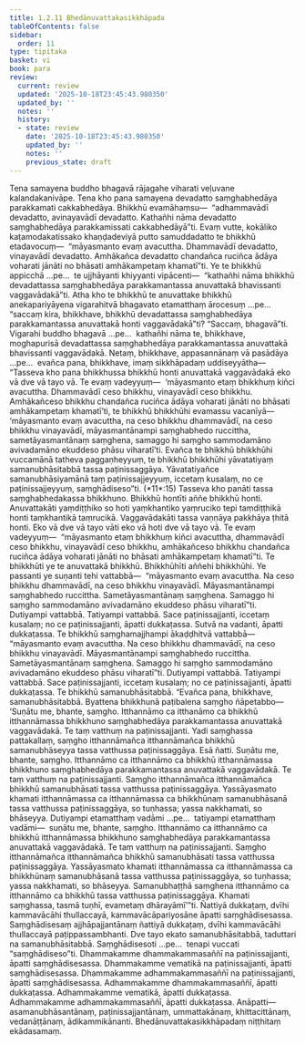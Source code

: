 ```yaml
---
title: 1.2.11 Bhedānuvattakasikkhāpada
tableOfContents: false
sidebar:
  order: 11
type: tipitaka
basket: vi
book: para
review:
  current: review
  updated: '2025-10-18T23:45:43.980350'
  updated_by: ''
  notes: ''
  history:
  - state: review
    date: '2025-10-18T23:45:43.980350'
    updated_by: ''
    notes: ''
    previous_state: draft
---
```



<DynamicBreadcrumb />


<ReviewStatus review={frontmatter.review} showDetails={true} />

<HypothesisAnnotation frontmatter={frontmatter} />

<Division number="417" book="para" e="ch" v="1" p="267">

<Paragraph number="1704" book="para">
Tena samayena buddho bhagavā rājagahe viharati veḷuvane kalandakanivāpe. Tena kho pana samayena devadatto saṃghabhedāya parakkamati cakkabhedāya. Bhikkhū evamāhaṃsu—  “adhammavādī devadatto, avinayavādī devadatto. Kathañhi nāma devadatto saṃghabhedāya parakkamissati cakkabhedāyā”ti. Evaṃ vutte, kokāliko kaṭamodakatissako khaṇḍadeviyā putto samuddadatto te bhikkhū etadavocuṃ—  “māyasmanto evaṃ avacuttha. Dhammavādī devadatto, vinayavādī devadatto. Amhākañca devadatto chandañca ruciñca ādāya voharati jānāti no bhāsati amhākampetaṃ khamatī”ti. Ye te bhikkhū appicchā …pe…  te ujjhāyanti khiyyanti vipācenti—  “kathañhi nāma bhikkhū devadattassa saṃghabhedāya parakkamantassa anuvattakā bhavissanti vaggavādakā”ti.
</Paragraph>

<Paragraph number="1705" book="para">
Atha kho te bhikkhū te anuvattake bhikkhū anekapariyāyena vigarahitvā bhagavato etamatthaṃ ārocesuṃ …pe…  “saccaṃ kira, bhikkhave, bhikkhū devadattassa saṃghabhedāya parakkamantassa anuvattakā honti vaggavādakā”ti? “Saccaṃ, bhagavā”ti. Vigarahi buddho bhagavā …pe…  kathañhi nāma te, bhikkhave, moghapurisā devadattassa saṃghabhedāya parakkamantassa anuvattakā bhavissanti vaggavādakā. Netaṃ, bhikkhave, appasannānaṃ vā pasādāya …pe…  evañca pana, bhikkhave, imaṃ sikkhāpadaṃ uddiseyyātha—
</Paragraph>

</Division>
<Division number="418" book="para" e="ch" v="1" p="268">

<Paragraph number="1706" book="para">
<Emphasis>“Tasseva kho pana bhikkhussa bhikkhū honti anuvattakā vaggavādakā eko vā dve vā tayo vā. Te evaṃ vadeyyuṃ—  ‘māyasmanto etaṃ bhikkhuṃ kiñci avacuttha. Dhammavādī ceso bhikkhu, vinayavādī ceso bhikkhu. Amhākañceso bhikkhu chandañca ruciñca ādāya voharati jānāti no bhāsati amhākampetaṃ khamatī’ti, te bhikkhū bhikkhūhi evamassu vacanīyā—  ‘māyasmanto evaṃ avacuttha, na ceso bhikkhu dhammavādī, na ceso bhikkhu vinayavādī, māyasmantānampi saṃghabhedo ruccittha, sametāyasmantānaṃ saṃghena, samaggo hi saṃgho sammodamāno avivadamāno ekuddeso phāsu viharatī’ti. Evañca te bhikkhū bhikkhūhi vuccamānā tatheva paggaṇheyyuṃ, te bhikkhū bhikkhūhi yāvatatiyaṃ samanubhāsitabbā tassa paṭinissaggāya. Yāvatatiyañce samanubhāsiyamānā taṃ paṭinissajjeyyuṃ, iccetaṃ kusalaṃ, no ce paṭinissajjeyyuṃ, saṃghādiseso”</Emphasis>ti. (*11*:<Emphasis>15</Emphasis>)
</Paragraph>

</Division>
<Division number="419" book="para" e="ch" v="1" p="268">

<Paragraph number="1707" book="para">
<Emphasis>Tasseva kho panā</Emphasis>ti tassa saṃghabhedakassa bhikkhuno.
</Paragraph>

<Paragraph number="1708" book="para">
<Emphasis>Bhikkhū hontī</Emphasis>ti aññe bhikkhū honti.
</Paragraph>

<Paragraph number="1709" book="para">
<Emphasis>Anuvattakā</Emphasis>ti yaṃdiṭṭhiko so hoti yaṃkhantiko yaṃruciko tepi taṃdiṭṭhikā honti taṃkhantikā taṃrucikā.
</Paragraph>

<Paragraph number="1710" book="para">
<Emphasis>Vaggavādakā</Emphasis>ti tassa vaṇṇāya pakkhāya ṭhitā honti.
</Paragraph>

<Paragraph number="1711" book="para">
<Emphasis>Eko vā dve vā tayo vā</Emphasis>ti eko vā hoti dve vā tayo vā. Te evaṃ vadeyyuṃ—  “māyasmanto etaṃ bhikkhuṃ kiñci avacuttha, dhammavādī ceso bhikkhu, vinayavādī ceso bhikkhu, amhākañceso bhikkhu chandañca ruciñca ādāya voharati jānāti no bhāsati amhākampetaṃ khamatī”ti.
</Paragraph>

<Paragraph number="1712" book="para">
<Emphasis>Te bhikkhū</Emphasis>ti ye te anuvattakā bhikkhū.
</Paragraph>

<Paragraph number="1713" book="para">
<Emphasis>Bhikkhūhī</Emphasis>ti aññehi bhikkhūhi.
</Paragraph>

<Paragraph number="1714" book="para">
Ye passanti ye suṇanti tehi vattabbā—  “māyasmanto evaṃ avacuttha. Na ceso bhikkhu dhammavādī, na ceso bhikkhu vinayavādī. Māyasmantānampi saṃghabhedo ruccittha. Sametāyasmantānaṃ saṃghena. Samaggo hi saṃgho sammodamāno avivadamāno ekuddeso phāsu viharatī”ti. Dutiyampi vattabbā. Tatiyampi vattabbā. Sace paṭinissajjanti, iccetaṃ kusalaṃ; no ce paṭinissajjanti, āpatti dukkaṭassa. Sutvā na vadanti, āpatti dukkaṭassa. Te bhikkhū saṃghamajjhampi ākaḍḍhitvā vattabbā—  “māyasmanto evaṃ avacuttha. Na ceso bhikkhu dhammavādī, na ceso bhikkhu vinayavādī. Māyasmantānampi saṃghabhedo ruccittha. Sametāyasmantānaṃ saṃghena. Samaggo hi saṃgho sammodamāno avivadamāno ekuddeso phāsu viharatī”ti. Dutiyampi vattabbā. Tatiyampi vattabbā. Sace paṭinissajjanti, iccetaṃ kusalaṃ; no ce paṭinissajjanti, āpatti dukkaṭassa. Te bhikkhū samanubhāsitabbā. “Evañca pana, bhikkhave, samanubhāsitabbā. Byattena bhikkhunā paṭibalena saṃgho ñāpetabbo—
</Paragraph>

</Division>
<Division number="420" book="para" e="ch" v="1" p="269">

<Paragraph number="1715" book="para">
‘Suṇātu me, bhante, saṃgho. Itthannāmo ca itthanāmo ca bhikkhū itthannāmassa bhikkhuno saṃghabhedāya parakkamantassa anuvattakā vaggavādakā. Te taṃ vatthuṃ na paṭinissajjanti. Yadi saṃghassa pattakallaṃ, saṃgho itthannāmañca itthannāmañca bhikkhū samanubhāseyya tassa vatthussa paṭinissaggāya. Esā ñatti.
</Paragraph>

<Paragraph number="1716" book="para">
Suṇātu me, bhante, saṃgho. Itthannāmo ca itthannāmo ca bhikkhū itthannāmassa bhikkhuno saṃghabhedāya parakkamantassa anuvattakā vaggavādakā. Te taṃ vatthuṃ na paṭinissajjanti. Saṃgho itthannāmañca itthannāmañca bhikkhū samanubhāsati tassa vatthussa paṭinissaggāya. Yassāyasmato khamati itthannāmassa ca itthannāmassa ca bhikkhūnaṃ samanubhāsanā tassa vatthussa paṭinissaggāya, so tuṇhassa; yassa nakkhamati, so bhāseyya.
</Paragraph>

<Paragraph number="1717" book="para">
Dutiyampi etamatthaṃ vadāmi …pe…  tatiyampi etamatthaṃ vadāmi—  suṇātu me, bhante, saṃgho. Itthannāmo ca itthannāmo ca bhikkhū itthannāmassa bhikkhuno saṃghabhedāya parakkamantassa anuvattakā vaggavādakā. Te taṃ vatthuṃ na paṭinissajjanti. Saṃgho itthannāmañca itthannāmañca bhikkhū samanubhāsati tassa vatthussa paṭinissaggāya. Yassāyasmato khamati itthannāmassa ca itthannāmassa ca bhikkhūnaṃ samanubhāsanā tassa vatthussa paṭinissaggāya, so tuṇhassa; yassa nakkhamati, so bhāseyya.
</Paragraph>

<Paragraph number="1718" book="para">
Samanubhaṭṭhā saṃghena itthannāmo ca itthannāmo ca bhikkhū tassa vatthussa paṭinissaggāya. Khamati saṃghassa, tasmā tuṇhī, evametaṃ dhārayāmī’”ti.
</Paragraph>

</Division>
<Division number="421" book="para" e="ch" v="1" p="270">

<Paragraph number="1719" book="para">
Ñattiyā dukkaṭaṃ, dvīhi kammavācāhi thullaccayā, kammavācāpariyosāne āpatti saṃghādisesassa. Saṃghādisesaṃ ajjhāpajjantānaṃ ñattiyā dukkaṭaṃ, dvīhi kammavācāhi thullaccayā paṭippassambhanti. Dve tayo ekato samanubhāsitabbā, taduttari na samanubhāsitabbā.
</Paragraph>

<Paragraph number="1720" book="para">
<Emphasis>Saṃghādiseso</Emphasis>ti …pe…  tenapi vuccati “saṃghādiseso”ti.
</Paragraph>

</Division>
<Division number="422" book="para" e="ch" v="1" p="270">

<Paragraph number="1721" book="para">
Dhammakamme dhammakammasaññī na paṭinissajjanti, āpatti saṃghādisesassa.
</Paragraph>

<Paragraph number="1722" book="para">
Dhammakamme vematikā na paṭinissajjanti, āpatti saṃghādisesassa.
</Paragraph>

<Paragraph number="1723" book="para">
Dhammakamme adhammakammasaññī na paṭinissajjanti, āpatti saṃghādisesassa.
</Paragraph>

<Paragraph number="1724" book="para">
Adhammakamme dhammakammasaññī, āpatti dukkaṭassa.
</Paragraph>

<Paragraph number="1725" book="para">
Adhammakamme vematikā, āpatti dukkaṭassa.
</Paragraph>

<Paragraph number="1726" book="para">
Adhammakamme adhammakammasaññī, āpatti dukkaṭassa.
</Paragraph>

</Division>
<Division number="423" book="para" e="ch" v="1" p="270">

<Paragraph number="1727" book="para">
Anāpatti—  asamanubhāsantānaṃ, paṭinissajjantānaṃ, ummattakānaṃ, khittacittānaṃ, vedanāṭṭānaṃ, ādikammikānanti.

</Paragraph>
</Division>

<Paragraph number="1728" type="center" book="para">
Bhedānuvattakasikkhāpadaṃ niṭṭhitaṃ ekādasamaṃ.
</Paragraph>